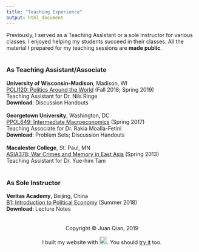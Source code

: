 ```yaml
---
title: "Teaching Experience"
output: html_document
---
```

Previously, I served as a Teaching Assistant or a sole instructor for various classes. I enjoyed helping my students succeed in their classes. All the material I prepared for my teaching sessions are **made public**.
<br> <br>

### As Teaching Assistant/Associate

**University of Wisconsin-Madison**, Madison, WI <br>
[POLI120: Politics Around the World](https://polisci.wisc.edu/sites/polisci.wisc.edu/files/documents/syllabi/PS%20120%20Syllabus-%20Nils%20Ringe_0.pdf) (Fall 2018; Spring 2019) <br>
Teaching Assistant for Dr. Nils Ringe <br>
**Download**: Discussion Handouts
<br>
<br>
**Georgetown University**, Washington, DC <br>
[PPOL649: Intermediate Macroeconomics](/teaching_files/PPOL649_syllabus.pdf) (Spring 2017) <br>
Teaching Associate for Dr. Rakia Moalla-Fetini <br>
**Download**: Problem Sets; Discussion Handouts
<br>
<br>
**Macalester College**, St. Paul, MN <br>
[ASIA378: War Crimes and Memory in East Asia](https://catalog.macalester.edu/preview_course.php?catoid=21&coid=112343) (Spring 2013) <br>
Teaching Assistant for Dr. Yue-him Tam
<br> <br>


### As Sole Instructor
**Veritas Academy**, Beijing, China <br>
[B1: Introduction to Political Economy](/teaching_files/PPOL649_syllabus.pdf) (Summer 2018) <br>
**Download**: Lecture Notes 
<br>
<br>
<br>
<center> Copyright © Juan Qian, 2019
<center>  I built my website with <img src="images/rstudio-logo.png" width="20">. You should [try it](https://rmarkdown.rstudio.com/) too.


